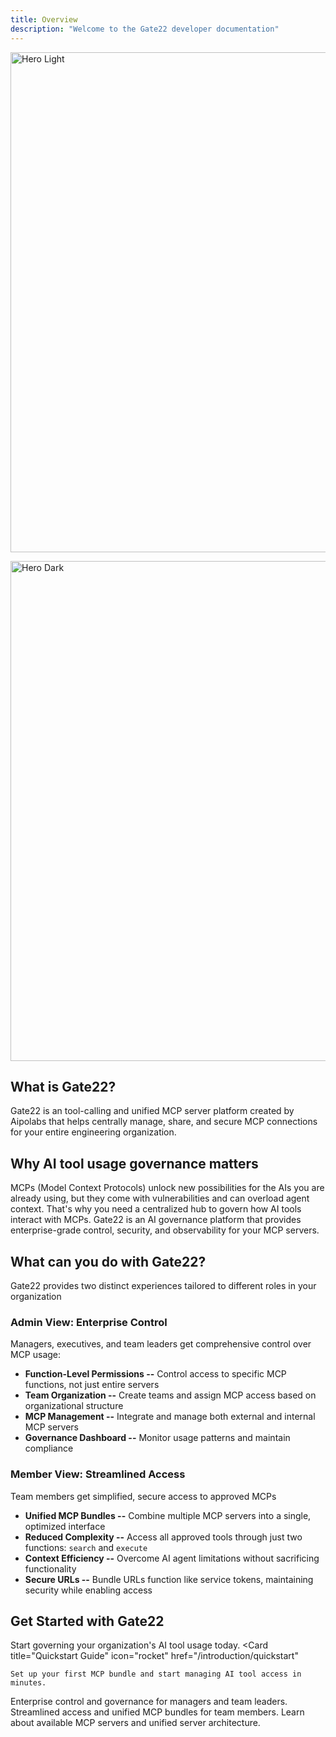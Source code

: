 ```yaml
---
title: Overview
description: "Welcome to the Gate22 developer documentation"
---
```


<img
  className="block dark:hidden"
  src="/images/hero-light.svg"
  alt="Hero Light"
  width="800"
/>

<img
  className="hidden dark:block"
  src="/images/hero-dark.svg"
  alt="Hero Dark"
  width="800"
/>

## What is Gate22?

Gate22 is an tool-calling and unified MCP server platform created by Aipolabs that helps centrally manage, share, and secure MCP connections for your entire engineering organization.

## Why AI tool usage governance matters

MCPs (Model Context Protocols) unlock new possibilities for the AIs you are already using, but they come with vulnerabilities and can overload agent context. That's why you need a centralized hub to govern how AI tools interact with MCPs.
Gate22 is an AI governance platform that provides enterprise-grade control, security, and observability for your MCP servers.

## What can you do with Gate22?

Gate22 provides two distinct experiences tailored to different roles in your organization

### Admin View: Enterprise Control
Managers, executives, and team leaders get comprehensive control over MCP usage:

- **Function-Level Permissions --** Control access to specific MCP functions, not just entire servers
- **Team Organization --** Create teams and assign MCP access based on organizational structure
- **MCP Management --** Integrate and manage both external and internal MCP servers
- **Governance Dashboard --** Monitor usage patterns and maintain compliance

### Member View: Streamlined Access

Team members get simplified, secure access to approved MCPs

- **Unified MCP Bundles --** Combine multiple MCP servers into a single, optimized interface
- **Reduced Complexity --** Access all approved tools through just two functions: `search` and `execute`
- **Context Efficiency --** Overcome AI agent limitations without sacrificing functionality
- **Secure URLs --** Bundle URLs function like service tokens, maintaining security while enabling access

## Get Started with Gate22
Start governing your organization's AI tool usage today.
<CardGroup cols={2}>
  <Card
    title="Quickstart Guide"
    icon="rocket"
    href="/introduction/quickstart"
  >
    Set up your first MCP bundle and start managing AI tool access in minutes.
  </Card>
  <Card
    title="Admin View"
    icon="shield"
    href="/admin-view/"
  >
    Enterprise control and governance for managers and team leaders.
  </Card>
  <Card
    title="Member View"
    icon="users"
    href="/member-view/"
  >
    Streamlined access and unified MCP bundles for team members.
  </Card>
  <Card
    title="MCP Servers"
    icon="server"
    href="/mcp-servers/"
  >
    Learn about available MCP servers and unified server architecture.
  </Card>
</CardGroup>